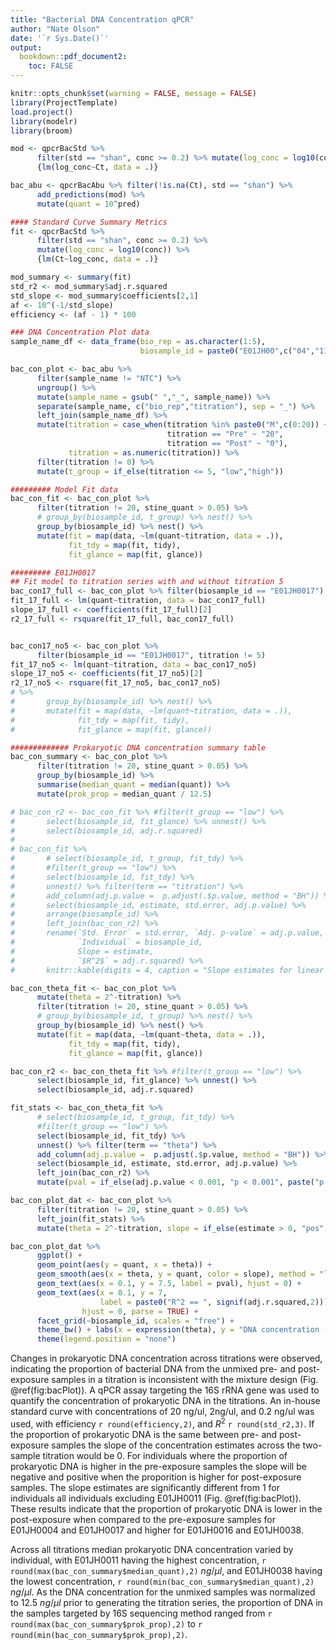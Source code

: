 ```yaml
---
title: "Bacterial DNA Concentration qPCR"
author: "Nate Olson"
date: '`r Sys.Date()`'
output:
  bookdown::pdf_document2: 
    toc: FALSE
--- 
```


```r
knitr::opts_chunk$set(warning = FALSE, message = FALSE) 
library(ProjectTemplate)
load.project()
library(modelr)
library(broom)
```

```r
mod <- qpcrBacStd %>% 
      filter(std == "shan", conc >= 0.2) %>% mutate(log_conc = log10(conc)) %>% 
      {lm(log_conc~Ct, data = .)}

bac_abu <- qpcrBacAbu %>% filter(!is.na(Ct), std == "shan") %>% 
      add_predictions(mod) %>% 
      mutate(quant = 10^pred)

#### Standard Curve Summary Metrics
fit <- qpcrBacStd %>% 
      filter(std == "shan", conc >= 0.2) %>%
      mutate(log_conc = log10(conc)) %>% 
      {lm(Ct~log_conc, data = .)} 

mod_summary <- summary(fit)
std_r2 <- mod_summary$adj.r.squared
std_slope <- mod_summary$coefficients[2,1]
af <- 10^(-1/std_slope)
efficiency <- (af - 1) * 100

### DNA Concentration Plot data
sample_name_df <- data_frame(bio_rep = as.character(1:5),
                             biosample_id = paste0("E01JH00",c("04","11","16","17","38")))

bac_con_plot <- bac_abu %>% 
      filter(sample_name != "NTC") %>% 
      ungroup() %>% 
      mutate(sample_name = gsub(" ","_", sample_name)) %>% 
      separate(sample_name, c("bio_rep","titration"), sep = "_") %>% 
      left_join(sample_name_df) %>% 
      mutate(titration = case_when(titration %in% paste0("M",c(0:20)) ~ str_replace(titration, "M",""),
                                   titration == "Pre" ~ "20", 
                                   titration == "Post" ~ "0"),
             titration = as.numeric(titration)) %>% 
      filter(titration != 0) %>%
      mutate(t_group = if_else(titration <= 5, "low","high")) 

######### Model Fit data
bac_con_fit <- bac_con_plot %>% 
      filter(titration != 20, stine_quant > 0.05) %>% 
      # group_by(biosample_id, t_group) %>% nest() %>%
      group_by(biosample_id) %>% nest() %>% 
      mutate(fit = map(data, ~lm(quant~titration, data = .)),
             fit_tdy = map(fit, tidy),
             fit_glance = map(fit, glance))

######### E01JH0017 
## Fit model to titration series with and without titration 5
bac_con17_full <- bac_con_plot %>% filter(biosample_id == "E01JH0017") 
fit_17_full <- lm(quant~titration, data = bac_con17_full)
slope_17_full <- coefficients(fit_17_full)[2]
r2_17_full <- rsquare(fit_17_full, bac_con17_full)


bac_con17_no5 <- bac_con_plot %>% 
      filter(biosample_id == "E01JH0017", titration != 5) 
fit_17_no5 <- lm(quant~titration, data = bac_con17_no5)
slope_17_no5 <- coefficients(fit_17_no5)[2]
r2_17_no5 <- rsquare(fit_17_no5, bac_con17_no5)
# %>% 
#       group_by(biosample_id) %>% nest() %>% 
#       mutate(fit = map(data, ~lm(quant~titration, data = .)),
#              fit_tdy = map(fit, tidy),
#              fit_glance = map(fit, glance))

############# Prokaryotic DNA concentration summary table
bac_con_summary <- bac_con_plot %>%
      filter(titration != 20, stine_quant > 0.05) %>% 
      group_by(biosample_id) %>% 
      summarise(median_quant = median(quant)) %>% 
      mutate(prok_prop = median_quant / 12.5)
```


```r
# bac_con_r2 <- bac_con_fit %>% #filter(t_group == "low") %>% 
#       select(biosample_id, fit_glance) %>% unnest() %>% 
#       select(biosample_id, adj.r.squared)
# 
# bac_con_fit %>% 
#       # select(biosample_id, t_group, fit_tdy) %>% 
#       #filter(t_group == "low") %>% 
#       select(biosample_id, fit_tdy) %>%
#       unnest() %>% filter(term == "titration") %>% 
#       add_column(adj.p.value =  p.adjust(.$p.value, method = "BH")) %>% 
#       select(biosample_id, estimate, std.error, adj.p.value) %>% 
#       arrange(biosample_id) %>% 
#       left_join(bac_con_r2) %>% 
#       rename(`Std. Error` = std.error, `Adj. p-value` = adj.p.value, 
#              `Individual` = biosample_id,
#              Slope = estimate,
#              `$R^2$` = adj.r.squared) %>% 
#       knitr::kable(digits = 4, caption = "Slope estimates for linear model of prokaryotic DNA concentration and titration factor. Separate linear models were fit for each titrations 1-4 for each  individual. Multiple test correction was performed using the Benjamini-Hochberg method. p-value indicates signficant difference from the expected slopes of 0.",  booktabs = TRUE, escape = FALSE)
```

```r
bac_con_theta_fit <- bac_con_plot %>%
      mutate(theta = 2^-titration) %>% 
      filter(titration != 20, stine_quant > 0.05) %>% 
      # group_by(biosample_id, t_group) %>% nest() %>%
      group_by(biosample_id) %>% nest() %>% 
      mutate(fit = map(data, ~lm(quant~theta, data = .)),
             fit_tdy = map(fit, tidy),
             fit_glance = map(fit, glance))

bac_con_r2 <- bac_con_theta_fit %>% #filter(t_group == "low") %>% 
      select(biosample_id, fit_glance) %>% unnest() %>% 
      select(biosample_id, adj.r.squared)

fit_stats <- bac_con_theta_fit %>% 
      # select(biosample_id, t_group, fit_tdy) %>% 
      #filter(t_group == "low") %>% 
      select(biosample_id, fit_tdy) %>%
      unnest() %>% filter(term == "theta") %>% 
      add_column(adj.p.value =  p.adjust(.$p.value, method = "BH")) %>% 
      select(biosample_id, estimate, std.error, adj.p.value) %>% 
      left_join(bac_con_r2) %>% 
      mutate(pval = if_else(adj.p.value < 0.001, "p < 0.001", paste("p =", round(adj.p.value,3))))

bac_con_plot_dat <- bac_con_plot %>% 
      filter(titration != 20, stine_quant > 0.05) %>%
      left_join(fit_stats) %>% 
      mutate(theta = 2^-titration, slope = if_else(estimate > 0, "pos","neg"))

bac_con_plot_dat %>% 
      ggplot() +
      geom_point(aes(y = quant, x = theta)) +
      geom_smooth(aes(x = theta, y = quant, color = slope), method = "lm") + 
      geom_text(aes(x = 0.1, y = 7.5, label = pval), hjust = 0) +
      geom_text(aes(x = 0.1, y = 7, 
                    label = paste0("R^2 == ", signif(adj.r.squared,2))), 
                hjust = 0, parse = TRUE) +
      facet_grid(~biosample_id, scales = "free") +
      theme_bw() + labs(x = expression(theta), y = "DNA concentration (ng/ul)") +
      theme(legend.position = "none")
```


Changes in prokaryotic DNA concentration across titrations were observed, indicating the proportion of bacterial DNA from the unmixed pre- and post-exposure samples in a titration is inconsistent with the mixture design (Fig. \@ref(fig:bacPlot)).
A qPCR assay targeting the 16S rRNA gene was used to quantify the concentration of prokaryotic DNA in the titrations. 
An in-house standard curve with concentrations of 20 ng/ul, 2ng/ul, and 0.2 ng/ul was used, with efficiency `r round(efficiency,2)`, and $R^2$ `r round(std_r2,3)`. 
If the proportion of prokaryotic DNA is the same between pre- and post-exposure samples the slope of the concentration estimates across the two-sample titration would be 0. 
For individuals where the proportion of prokaryotic DNA is higher in the pre-exposure samples the slope will be negative and positive when the proporition is higher for post-exposure samples. 
The slope estimates are significantly different from 1 for individuals all individuals excluding E01JH0011 (Fig. \@ref(fig:bacPlot)). 
These results indicate that the proportion of prokaryotic DNA is lower in the post-exposure when compared to the pre-exposure samples for E01JH0004 and E01JH0017 and higher for E01JH0016 and E01JH0038.  

Across all titrations median prokaryotic DNA concentration varied by individual, with E01JH0011 having the highest concentration, `r round(max(bac_con_summary$median_quant),2)` $ng/\mu l$, and E01JH0038 having the lowest concentration, `r round(min(bac_con_summary$median_quant),2)` $ng/\mu l$. 
As the DNA concentration for the unmixed samples was normalized to 12.5 $ng/\mu l$ prior to generating the titration series, the proportion of DNA in the samples targeted by 16S sequencing method ranged from `r round(max(bac_con_summary$prok_prop),2)` to `r round(min(bac_con_summary$prok_prop),2)`.




